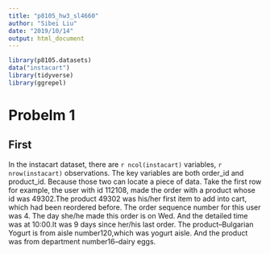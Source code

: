 ```yaml
---
title: "p8105_hw3_sl4660"
author: "Sibei Liu"
date: "2019/10/14"
output: html_document
---
```


```r
library(p8105.datasets)
data("instacart")
library(tidyverse)
library(ggrepel)
```

# Probelm 1

## First


In the instacart dataset, there are `r ncol(instacart)` variables, `r nrow(instacart)` observations. The key variables are both order_id and product_id. Because those two can locate a piece of data. Take the first row for example, the user with id 112108, made the order with a product whose id was 49302.The product 49302 was his/her first item to add into cart, which had been reordered before. The order sequence number for this user was 4. The day she/he made this order is on Wed. And the detailed time was at 10:00.It was 9 days since her/his last order. The product--Bulgarian Yogurt is from aisle number120,which was yogurt aisle. And the product was from department number16--dairy eggs.
